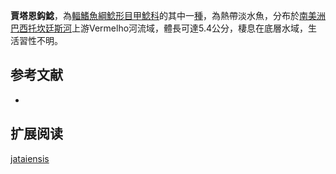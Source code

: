 {{Speciesbox
| name = 賈塔恩鈎鯰
| image = 
| image_width = 250px
| image_caption = 
| status = NE
| status_system = IUCN3.1
| genus = Ancistrus
| species = jataiensis
| authority = Fisch-Muller, Cardoso, da Silva & Bertaco, 2005
| synonyms = 
}}

'''賈塔恩鈎鯰'''，為[[輻鰭魚綱|輻鰭魚綱]][[鯰形目|鯰形目]][[甲鯰科|甲鯰科]]的其中一[[種|種]]，為熱帶淡水魚，分布於[[南美洲|南美洲]][[巴西|巴西]][[托坎廷斯河|托坎廷斯河]]上游Vermelho河流域，體長可達5.4公分，棲息在底層水域，生活習性不明。

==参考文献==
*{{FishBase_species|genus=Ancistrus|species=jataiensis|year=2014|month=11}}

== 扩展阅读 ==
{{refbegin}}
{{wikispecies-inline|Ancistrus jataiensis|賈塔恩鈎鯰}}
{{refend}}
{{Taxonbar|from=Q5911364}}

[[Category:鈎鯰屬|jataiensis]]